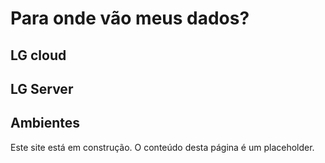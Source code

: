 
# Para onde vão meus dados?

## LG cloud

## LG Server

## Ambientes

<Callout type="warning" emoji="⚠️">
  Este site está em construção. O conteúdo desta página é um placeholder.
</Callout>
